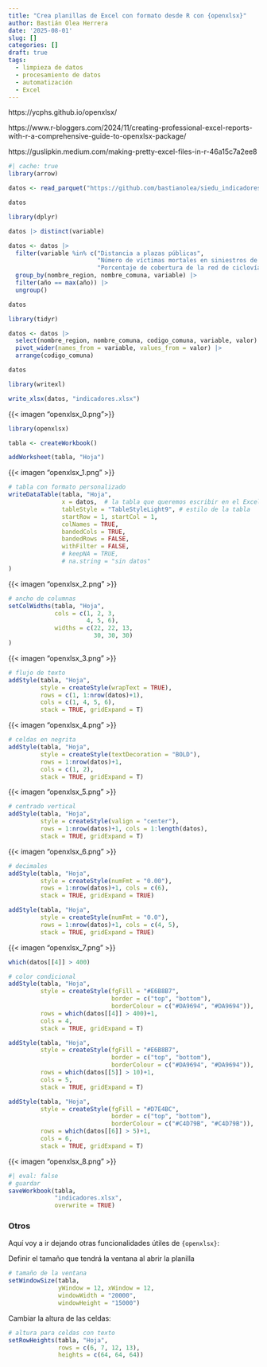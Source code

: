 ```yaml
---
title: "Crea planillas de Excel con formato desde R con {openxlsx}"
author: Bastián Olea Herrera
date: '2025-08-01'
slug: []
categories: []
draft: true
tags:
  - limpieza de datos
  - procesamiento de datos
  - automatización
  - Excel
---
```


https://ycphs.github.io/openxlsx/

https://www.r-bloggers.com/2024/11/creating-professional-excel-reports-with-r-a-comprehensive-guide-to-openxlsx-package/

https://guslipkin.medium.com/making-pretty-excel-files-in-r-46a15c7a2ee8

```r
#| cache: true
library(arrow)

datos <- read_parquet("https://github.com/bastianolea/siedu_indicadores_urbanos/raw/main/datos/siedu_indicadores_desarrollo_urbano.parquet")

datos
```

```r
library(dplyr)

datos |> distinct(variable)
```



```r
datos <- datos |> 
  filter(variable %in% c("Distancia a plazas públicas",
                         "Número de víctimas mortales en siniestros de tránsito por cada 100.000 habitantes",
                         "Porcentaje de cobertura de la red de ciclovía sobre la red vial")) |> 
  group_by(nombre_region, nombre_comuna, variable) |>
  filter(año == max(año)) |>
  ungroup()

datos
```


```r
library(tidyr)

datos <- datos |> 
  select(nombre_region, nombre_comuna, codigo_comuna, variable, valor) |> 
  pivot_wider(names_from = variable, values_from = valor) |> 
  arrange(codigo_comuna)

datos
```


```r
library(writexl)

write_xlsx(datos, "indicadores.xlsx")
```

{{< imagen "openxlsx_0.png">}}

```r
library(openxlsx)

tabla <- createWorkbook()
```

```r
addWorksheet(tabla, "Hoja")
```

{{< imagen "openxlsx_1.png" >}}

```r
# tabla con formato personalizado
writeDataTable(tabla, "Hoja",
               x = datos,  # la tabla que queremos escribir en el Excel
               tableStyle = "TableStyleLight9", # estilo de la tabla
               startRow = 1, startCol = 1,
               colNames = TRUE,
               bandedCols = TRUE,
               bandedRows = FALSE,
               withFilter = FALSE, 
               # keepNA = TRUE, 
               # na.string = "sin datos"
)
```


{{< imagen "openxlsx_2.png" >}}


```r
# ancho de columnas
setColWidths(tabla, "Hoja",
             cols = c(1, 2, 3,
                      4, 5, 6),
             widths = c(22, 22, 13,
                        30, 30, 30)
)
```

{{< imagen "openxlsx_3.png" >}}

```r
# flujo de texto 
addStyle(tabla, "Hoja",
         style = createStyle(wrapText = TRUE), 
         rows = c(1, 1:nrow(datos)+1), 
         cols = c(1, 4, 5, 6), 
         stack = TRUE, gridExpand = T)  
```

{{< imagen "openxlsx_4.png" >}}

```r
# celdas en negrita
addStyle(tabla, "Hoja",
         style = createStyle(textDecoration = "BOLD"), 
         rows = 1:nrow(datos)+1, 
         cols = c(1, 2), 
         stack = TRUE, gridExpand = T)
```

{{< imagen "openxlsx_5.png" >}}

```r
# centrado vertical
addStyle(tabla, "Hoja",
         style = createStyle(valign = "center"),
         rows = 1:nrow(datos)+1, cols = 1:length(datos), 
         stack = TRUE, gridExpand = T)
```

{{< imagen "openxlsx_6.png" >}}

```r
# decimales
addStyle(tabla, "Hoja",
         style = createStyle(numFmt = "0.00"), 
         rows = 1:nrow(datos)+1, cols = c(6),
         stack = TRUE, gridExpand = TRUE)

addStyle(tabla, "Hoja",
         style = createStyle(numFmt = "0.0"), 
         rows = 1:nrow(datos)+1, cols = c(4, 5),
         stack = TRUE, gridExpand = TRUE)
```

{{< imagen "openxlsx_7.png" >}}

```r
which(datos[[4]] > 400)
```

```r
# color condicional
addStyle(tabla, "Hoja",
         style = createStyle(fgFill = "#E6B8B7",
                             border = c("top", "bottom"),
                             borderColour = c("#DA9694", "#DA9694")),
         rows = which(datos[[4]] > 400)+1, 
         cols = 4, 
         stack = TRUE, gridExpand = T)

addStyle(tabla, "Hoja",
         style = createStyle(fgFill = "#E6B8B7",  
                             border = c("top", "bottom"),
                             borderColour = c("#DA9694", "#DA9694")),
         rows = which(datos[[5]] > 10)+1, 
         cols = 5, 
         stack = TRUE, gridExpand = T)

addStyle(tabla, "Hoja",
         style = createStyle(fgFill = "#D7E4BC",
                             border = c("top", "bottom"),
                             borderColour = c("#C4D79B", "#C4D79B")),
         rows = which(datos[[6]] > 5)+1, 
         cols = 6, 
         stack = TRUE, gridExpand = T)
```

{{< imagen "openxlsx_8.png" >}}

```r
#| eval: false
# guardar
saveWorkbook(tabla, 
             "indicadores.xlsx",
             overwrite = TRUE)
```


### Otros
Aquí voy a ir dejando otras funcionalidades útiles de `{openxlsx}`:

Definir el tamaño que tendrá la ventana al abrir la planilla
```r
# tamaño de la ventana
setWindowSize(tabla,
              yWindow = 12, xWindow = 12,
              windowWidth = "20000",
              windowHeight = "15000")
```

Cambiar la altura de las celdas:
```r
# altura para celdas con texto
setRowHeights(tabla, "Hoja",
              rows = c(6, 7, 12, 13),
              heights = c(64, 64, 64))
```
